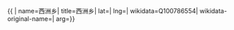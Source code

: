 {{ {{{1|PRC admin/showdata}}}|
name=西洲乡|
title=西洲乡|
lat=|
lng=|
wikidata=Q100786554|
wikidata-original-name=|
arg={{{arg|}}}}}
